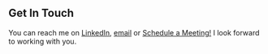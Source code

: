 ## Get In Touch

You can reach me on [LinkedIn](https://www.linkedin.com/in/caleb-r/), [email](mailto:earthctzn1@gmail.com) or [Schedule a Meeting!](https://calendly.com/caleb-a) I look forward to working with you.